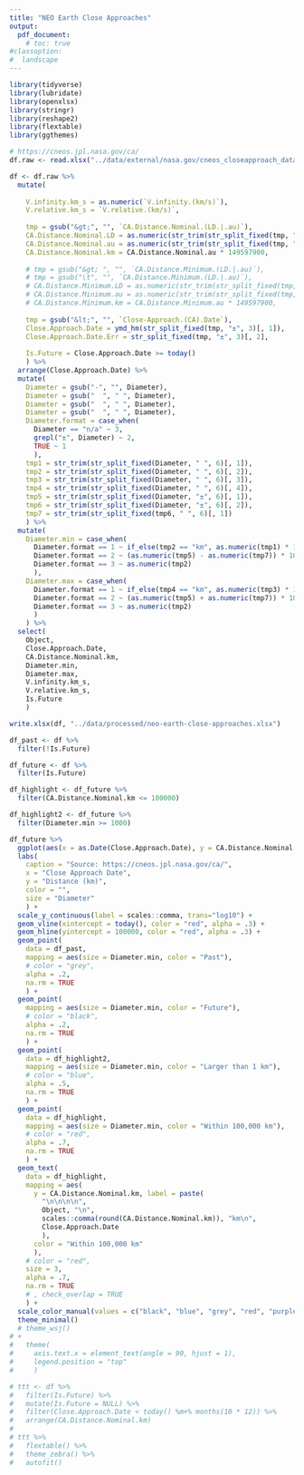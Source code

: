 ```yaml
---
title: "NEO Earth Close Approaches"
output:
  pdf_document:
    # toc: true
#classoption:
#  landscape
---
```


```r

library(tidyverse)
library(lubridate)
library(openxlsx)
library(stringr)
library(reshape2)
library(flextable)
library(ggthemes)

```

```r

# https://cneos.jpl.nasa.gov/ca/
df.raw <- read.xlsx("../data/external/nasa.gov/cneos_closeapproach_data.xlsx")

```

```r

df <- df.raw %>%
  mutate(
    
    V.infinity.km_s = as.numeric(`V.infinity.(km/s)`),
    V.relative.km_s = `V.relative.(km/s)`,
    
    tmp = gsub("&gt;", "", `CA.Distance.Nominal.(LD.|.au)`),
    CA.Distance.Nominal.LD = as.numeric(str_trim(str_split_fixed(tmp, " | ", 3)[, 1])),
    CA.Distance.Nominal.au = as.numeric(str_trim(str_split_fixed(tmp, " | ", 3)[, 3])),
    CA.Distance.Nominal.km = CA.Distance.Nominal.au * 149597900,
    
    # tmp = gsub("&gt; ", "", `CA.Distance.Minimum.(LD.|.au)`),
    # tmp = gsub("\t", "", `CA.Distance.Minimum.(LD.|.au)`),
    # CA.Distance.Minimum.LD = as.numeric(str_trim(str_split_fixed(tmp, " | ", 3)[, 1])),
    # CA.Distance.Minimum.au = as.numeric(str_trim(str_split_fixed(tmp, " | ", 3)[, 3])),
    # CA.Distance.Minimum.km = CA.Distance.Minimum.au * 149597900,
    
    tmp = gsub("&lt;", "", `Close-Approach.(CA).Date`),
    Close.Approach.Date = ymd_hm(str_split_fixed(tmp, "±", 3)[, 1]),
    Close.Approach.Date.Err = str_split_fixed(tmp, "±", 3)[, 2],
    
    Is.Future = Close.Approach.Date >= today()
    ) %>%
  arrange(Close.Approach.Date) %>%
  mutate(
    Diameter = gsub("-", "", Diameter),
    Diameter = gsub("  ", " ", Diameter),
    Diameter = gsub("  ", " ", Diameter),
    Diameter = gsub("  ", " ", Diameter),
    Diameter.format = case_when(
      Diameter == "n/a" ~ 3,
      grepl("±", Diameter) ~ 2,
      TRUE ~ 1
      ),
    tmp1 = str_trim(str_split_fixed(Diameter, " ", 6)[, 1]),
    tmp2 = str_trim(str_split_fixed(Diameter, " ", 6)[, 2]),
    tmp3 = str_trim(str_split_fixed(Diameter, " ", 6)[, 3]),
    tmp4 = str_trim(str_split_fixed(Diameter, " ", 6)[, 4]),
    tmp5 = str_trim(str_split_fixed(Diameter, "±", 6)[, 1]),
    tmp6 = str_trim(str_split_fixed(Diameter, "±", 6)[, 2]),
    tmp7 = str_trim(str_split_fixed(tmp6, " ", 6)[, 1])
    ) %>%
  mutate(
    Diameter.min = case_when(
      Diameter.format == 1 ~ if_else(tmp2 == "km", as.numeric(tmp1) * 1000, as.numeric(tmp1)),
      Diameter.format == 2 ~ (as.numeric(tmp5) - as.numeric(tmp7)) * 1000,
      Diameter.format == 3 ~ as.numeric(tmp2)
      ),
    Diameter.max = case_when(
      Diameter.format == 1 ~ if_else(tmp4 == "km", as.numeric(tmp3) * 1000, as.numeric(tmp3)),
      Diameter.format == 2 ~ (as.numeric(tmp5) + as.numeric(tmp7)) * 1000,
      Diameter.format == 3 ~ as.numeric(tmp2)
      )
    ) %>%
  select(
    Object,
    Close.Approach.Date,
    CA.Distance.Nominal.km,
    Diameter.min,
    Diameter.max,
    V.infinity.km_s,
    V.relative.km_s,
    Is.Future
    )

write.xlsx(df, "../data/processed/neo-earth-close-approaches.xlsx")

```

```r

df_past <- df %>%
  filter(!Is.Future)

df_future <- df %>%
  filter(Is.Future)

df_highlight <- df_future %>%
  filter(CA.Distance.Nominal.km <= 100000)

df_highlight2 <- df_future %>%
  filter(Diameter.min >= 1000)

df_future %>%
  ggplot(aes(x = as.Date(Close.Approach.Date), y = CA.Distance.Nominal.km)) +
  labs(
    caption = "Source: https://cneos.jpl.nasa.gov/ca/",
    x = "Close Approach Date",
    y = "Distance (km)",
    color = "",
    size = "Diameter"
    ) +
  scale_y_continuous(label = scales::comma, trans="log10") +
  geom_vline(xintercept = today(), color = "red", alpha = .3) +
  geom_hline(yintercept = 100000, color = "red", alpha = .3) +
  geom_point(
    data = df_past,
    mapping = aes(size = Diameter.min, color = "Past"),
    # color = "grey",
    alpha = .2,
    na.rm = TRUE
    ) +
  geom_point(
    mapping = aes(size = Diameter.min, color = "Future"),
    # color = "black",
    alpha = .2,
    na.rm = TRUE
    ) +
  geom_point(
    data = df_highlight2,
    mapping = aes(size = Diameter.min, color = "Larger than 1 km"),
    # color = "blue",
    alpha = .5,
    na.rm = TRUE
    ) +
  geom_point(
    data = df_highlight,
    mapping = aes(size = Diameter.min, color = "Within 100,000 km"),
    # color = "red",
    alpha = .7,
    na.rm = TRUE
    ) +
  geom_text(
    data = df_highlight,
    mapping = aes(
      y = CA.Distance.Nominal.km, label = paste(
        "\n\n\n\n",
        Object, "\n",
        scales::comma(round(CA.Distance.Nominal.km)), "km\n",
        Close.Approach.Date
        ),
      color = "Within 100,000 km"
      ),
    # color = "red",
    size = 3,
    alpha = .7,
    na.rm = TRUE
    # , check_overlap = TRUE
    ) +
  scale_color_manual(values = c("black", "blue", "grey", "red", "purple")) +
  theme_minimal()
  # theme_wsj()
# +
#   theme(
#     axis.text.x = element_text(angle = 90, hjust = 1),
#     legend.position = "top"
#     )

```

```r

# ttt <- df %>%
#   filter(Is.Future) %>%
#   mutate(Is.Future = NULL) %>%
#   filter(Close.Approach.Date < today() %m+% months(10 * 12)) %>%
#   arrange(CA.Distance.Nominal.km)
# 
# ttt %>%
#   flextable() %>%
#   theme_zebra() %>%
#   autofit()

```
